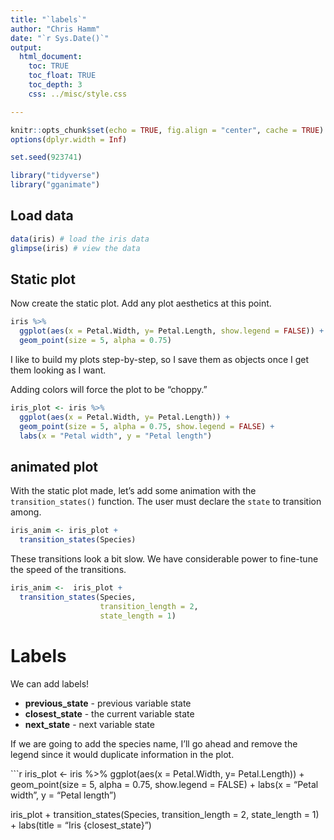 ```yaml
---
title: "`labels`"
author: "Chris Hamm"
date: "`r Sys.Date()`"
output: 
  html_document:
    toc: TRUE
    toc_float: TRUE
    toc_depth: 3
    css: ../misc/style.css

---
```



```r
knitr::opts_chunk$set(echo = TRUE, fig.align = "center", cache = TRUE)
options(dplyr.width = Inf)
```


```r
set.seed(923741)

library("tidyverse")
library("gganimate")
```


## Load data
```r
data(iris) # load the iris data
glimpse(iris) # view the data
```


## Static plot
Now create the static plot. Add any plot aesthetics at this point.
```r
iris %>% 
  ggplot(aes(x = Petal.Width, y= Petal.Length, show.legend = FALSE)) +
  geom_point(size = 5, alpha = 0.75)
```

I like to build my plots step-by-step, so I save them as objects once I get them looking as I want. 

Adding colors will force the plot to be "choppy."

```r
iris_plot <- iris %>% 
  ggplot(aes(x = Petal.Width, y= Petal.Length)) +
  geom_point(size = 5, alpha = 0.75, show.legend = FALSE) +
  labs(x = "Petal width", y = "Petal length")
```


## animated plot

With the static plot made, let's add some animation with the `transition_states()` function. The user must declare the `state` to transition among.

```r
iris_anim <- iris_plot + 
  transition_states(Species)
```



These transitions look a bit slow. We have considerable power to fine-tune the speed of the transitions. 

```r
iris_anim <-  iris_plot +
  transition_states(Species,
                    transition_length = 2, 
                    state_length = 1)
```


# Labels
We can add labels!

  - **previous_state** - previous variable state
  - **closest_state** - the current variable state
  - **next_state** - next variable state

If we are going to add the species name, I'll go ahead and remove the legend since it would duplicate information in the plot.

```r
iris_plot <- iris %>% 
  ggplot(aes(x = Petal.Width, y= Petal.Length)) +
  geom_point(size = 5, alpha = 0.75, show.legend = FALSE) +
  labs(x = "Petal width", y = "Petal length")

iris_plot +
  transition_states(Species,
                    transition_length = 2, 
                    state_length = 1) +
  labs(title = "Iris {closest_state}")
